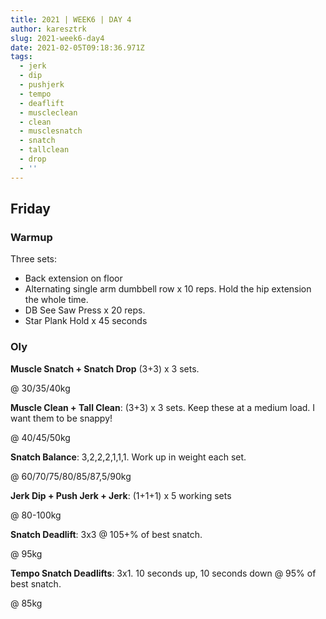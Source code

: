```yaml
---
title: 2021 | WEEK6 | DAY 4
author: karesztrk
slug: 2021-week6-day4
date: 2021-02-05T09:18:36.971Z
tags:
  - jerk
  - dip
  - pushjerk
  - tempo
  - deaflift
  - muscleclean
  - clean
  - musclesnatch
  - snatch
  - tallclean
  - drop
  - ''
---
```


## Friday

### Warmup

Three sets:

- Back extension on floor
- Alternating single arm dumbbell row x 10 reps. Hold the hip extension the whole time.
- DB See Saw Press x 20 reps.
- Star Plank Hold x 45 seconds

### Oly

**Muscle Snatch + Snatch Drop** (3+3) x 3 sets.

@ 30/35/40kg

**Muscle Clean + Tall Clean**: (3+3) x 3 sets. Keep these at a medium load. I want them to be snappy!

@ 40/45/50kg

**Snatch Balance**: 3,2,2,2,1,1,1. Work up in weight each set.

@ 60/70/75/80/85/87,5/90kg

**Jerk Dip + Push Jerk + Jerk**: (1+1+1) x 5 working sets

@ 80-100kg

**Snatch Deadlift**: 3x3 @ 105+% of best snatch.

@ 95kg

**Tempo Snatch Deadlifts**: 3x1. 10 seconds up, 10 seconds down @ 95% of best snatch.

@ 85kg

